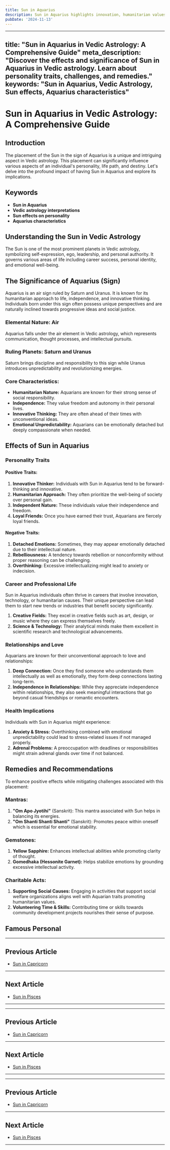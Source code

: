 ```yaml
---
title: Sun in Aquarius
description: Sun in Aquarius highlights innovation, humanitarian values, and a progressive mindset. These individuals are independent, original, and value individuality and social causes. in Vedic Astrology
pubDate: '2024-11-13'
---
```


---
title: "Sun in Aquarius in Vedic Astrology: A Comprehensive Guide"
meta_description: "Discover the effects and significance of Sun in Aquarius in Vedic astrology. Learn about personality traits, challenges, and remedies."
keywords: "Sun in Aquarius, Vedic Astrology, Sun effects, Aquarius characteristics"
---

# Sun in Aquarius in Vedic Astrology: A Comprehensive Guide

## Introduction

The placement of the Sun in the sign of Aquarius is a unique and intriguing aspect in Vedic astrology. This placement can significantly influence various aspects of an individual's personality, life path, and destiny. Let's delve into the profound impact of having Sun in Aquarius and explore its implications.

## Keywords

- **Sun in Aquarius**
- **Vedic astrology interpretations**
- **Sun effects on personality**
- **Aquarius characteristics**

## Understanding the Sun in Vedic Astrology

The Sun is one of the most prominent planets in Vedic astrology, symbolizing self-expression, ego, leadership, and personal authority. It governs various areas of life including career success, personal identity, and emotional well-being.

## The Significance of Aquarius (Sign)

Aquarius is an air sign ruled by Saturn and Uranus. It is known for its humanitarian approach to life, independence, and innovative thinking. Individuals born under this sign often possess unique perspectives and are naturally inclined towards progressive ideas and social justice.

### Elemental Nature: Air

Aquarius falls under the air element in Vedic astrology, which represents communication, thought processes, and intellectual pursuits.

### Ruling Planets: Saturn and Uranus

Saturn brings discipline and responsibility to this sign while Uranus introduces unpredictability and revolutionizing energies.

### Core Characteristics:

- **Humanitarian Nature:** Aquarians are known for their strong sense of social responsibility.
- **Independence:** They value freedom and autonomy in their personal lives.
- **Innovative Thinking:** They are often ahead of their times with unconventional ideas.
- **Emotional Unpredictability:** Aquarians can be emotionally detached but deeply compassionate when needed.

## Effects of Sun in Aquarius

### Personality Traits

#### Positive Traits:
1. **Innovative Thinker:** Individuals with Sun in Aquarius tend to be forward-thinking and innovative.
2. **Humanitarian Approach:** They often prioritize the well-being of society over personal gain.
3. **Independent Nature:** These individuals value their independence and freedom.
4. **Loyal Friends:** Once you have earned their trust, Aquarians are fiercely loyal friends.

#### Negative Traits:
1. **Detached Emotions:** Sometimes, they may appear emotionally detached due to their intellectual nature.
2. **Rebelliousness:** A tendency towards rebellion or nonconformity without proper reasoning can be challenging.
3. **Overthinking:** Excessive intellectualizing might lead to anxiety or indecision.

### Career and Professional Life

Sun in Aquarius individuals often thrive in careers that involve innovation, technology, or humanitarian causes. Their unique perspective can lead them to start new trends or industries that benefit society significantly.

1. **Creative Fields:** They excel in creative fields such as art, design, or music where they can express themselves freely.
2. **Science & Technology:** Their analytical minds make them excellent in scientific research and technological advancements.

### Relationships and Love

Aquarians are known for their unconventional approach to love and relationships:

1. **Deep Connection:** Once they find someone who understands them intellectually as well as emotionally, they form deep connections lasting long-term.
2. **Independence in Relationships:** While they appreciate independence within relationships, they also seek meaningful interactions that go beyond casual friendships or romantic encounters.

### Health Implications

Individuals with Sun in Aquarius might experience:

1. **Anxiety & Stress:** Overthinking combined with emotional unpredictability could lead to stress-related issues if not managed properly.
2. **Adrenal Problems:** A preoccupation with deadlines or responsibilities might strain adrenal glands over time if not balanced.

## Remedies and Recommendations

To enhance positive effects while mitigating challenges associated with this placement:

### Mantras:
1. **"Om Apo Jyotihi"** (Sanskrit): This mantra associated with Sun helps in balancing its energies.
2. **"Om Shanti Shanti Shanti"** (Sanskrit): Promotes peace within oneself which is essential for emotional stability.

### Gemstones:
1. **Yellow Sapphire:** Enhances intellectual abilities while promoting clarity of thought.
2. **Gomedhaka (Hessonite Garnet):** Helps stabilize emotions by grounding excessive intellectual activity.

### Charitable Acts:
1. **Supporting Social Causes:** Engaging in activities that support social welfare organizations aligns well with Aquarian traits promoting humanitarian values.
2. **Volunteering Time & Skills:** Contributing time or skills towards community development projects nourishes their sense of purpose.

## Famous Personal
---

## Previous Article
- [Sun in Capricorn](/blogs-md/0801_Sun_in_Rashi/080110_Sun_in_Capricorn.mdx)

---

## Next Article
- [Sun in Pisces](/blogs-md/0801_Sun_in_Rashi/080112_Sun_in_Pisces.mdx)

---
---

## Previous Article
- [Sun in Capricorn](080110_Sun_in_Capricorn.mdx)

---

## Next Article
- [Sun in Pisces](080112_Sun_in_Pisces.mdx)

---
---

## Previous Article
- [Sun in Capricorn](080110_Sun_in_Capricorn.mdx)

---

## Next Article
- [Sun in Pisces](080112_Sun_in_Pisces.mdx)

---
